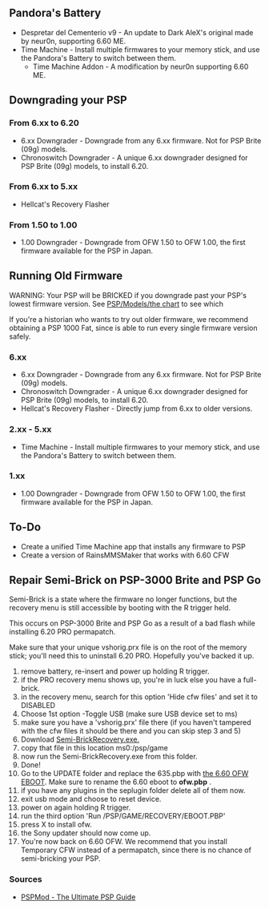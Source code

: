 == Pandora's Battery ==

* Despretar del Cementerio v9 - An update to Dark AleX's original made by neur0n, supporting 6.60 ME.
* Time Machine - Install multiple firmwares to your memory stick, and use the Pandora's Battery to switch between them.
** Time Machine Addon - A modification by neur0n supporting 6.60 ME.

== Downgrading your PSP ==

=== From 6.xx to 6.20 ===

* 6.xx Downgrader - Downgrade from any 6.xx firmware. Not for PSP Brite (09g) models.
* Chronoswitch Downgrader - A unique 6.xx downgrader designed for PSP Brite (09g) models, to install 6.20.

=== From 6.xx to 5.xx ===

* Hellcat's Recovery Flasher

=== From 1.50 to 1.00 ===

* 1.00 Downgrader - Downgrade from OFW 1.50 to OFW 1.00, the first firmware available for the PSP in Japan.

== Running Old Firmware ==

WARNING: Your PSP will be BRICKED if you downgrade past your PSP's lowest firmware version. See [[PSP/Models/the chart]] to see which

If you're a historian who wants to try out older firmware, we recommend obtaining a PSP 1000 Fat, since is able to run every single firmware version safely.

=== 6.xx ===

* 6.xx Downgrader - Downgrade from any 6.xx firmware. Not for PSP Brite (09g) models.
* Chronoswitch Downgrader - A unique 6.xx downgrader designed for PSP Brite (09g) models, to install 6.20.
* Hellcat's Recovery Flasher - Directly jump from 6.xx to older versions.

=== 2.xx - 5.xx ===

* Time Machine - Install multiple firmwares to your memory stick, and use the Pandora's Battery to switch between them.

=== 1.xx ===

* 1.00 Downgrader - Downgrade from OFW 1.50 to OFW 1.00, the first firmware available for the PSP in Japan.

== To-Do ==

* Create a unified Time Machine app that installs any firmware to PSP
* Create a version of RainsMMSMaker that works with 6.60 CFW

== Repair Semi-Brick on PSP-3000 Brite and PSP Go ==

Semi-Brick is a state where the firmware no longer functions, but the recovery menu is still accessible by booting with the R trigger held.

This occurs on PSP-3000 Brite and PSP Go as a result of a bad flash while installing 6.20 PRO permapatch.

Make sure that your unique vshorig.prx file is on the root of the memory stick; you'll need this to uninstall 6.20 PRO. Hopefully you've backed it up.

# remove battery, re-insert and power up holding R trigger.
# if the PRO recovery menu shows up, you're in luck else you have a full-brick.
# in the recovery menu, search for this option 'Hide cfw files' and set it to DISABLED
# Choose 1st option -Toggle USB (make sure USB device set to ms)
# make sure you have a 'vshorig.prx' file there (if you haven't tampered with the cfw files it should be there and you can skip step 3 and 5)
# Download [http://uploading.com/files/21afcb11/Semi-BrickRecovery.exe/ Semi-BrickRecovery.exe.]
# copy that file in this location ms0:/psp/game
# now run the Semi-BrickRecovery.exe from this folder.
# Done!
# Go to the UPDATE folder and replace the 635.pbp with [http://us.playstation.com/support/systemupdates/psp/index.htm the 6.60 OFW EBOOT]. Make sure to rename the 6.60 eboot to '''ofw.pbp''' .
# if you have any plugins in the seplugin folder delete all of them now.
# exit usb mode and choose to reset device.
# power on again holding R trigger.
# run the third option 'Run /PSP/GAME/RECOVERY/EBOOT.PBP'
# press X to install ofw.
# the Sony updater should now come up.
# You're now back on 6.60 OFW. We recommend that you install Temporary CFW instead of a permapatch, since there is no chance of semi-bricking your PSP.

=== Sources ===

* [http://www.pspmod.com/forums/psp-guides-tutorials/72941-ultimate-psp-guide.html PSPMod - The Ultimate PSP Guide]
